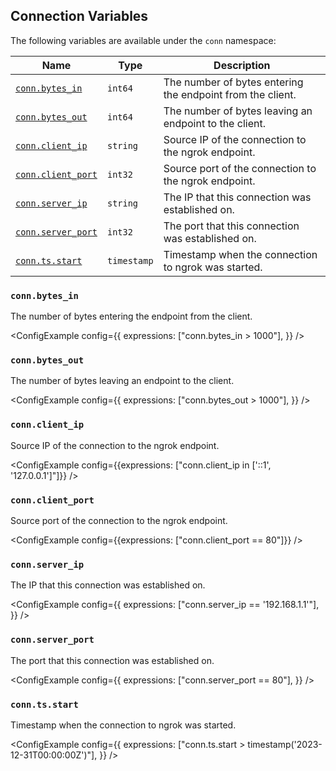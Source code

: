 
## Connection Variables

The following variables are available under the `conn` namespace:

| Name                                   | Type        | Description                                                |
| -------------------------------------- | ----------- | ---------------------------------------------------------- |
| [`conn.bytes_in`](#connbytes_in)       | `int64`     | The number of bytes entering the endpoint from the client. |
| [`conn.bytes_out`](#connbytes_out)     | `int64`     | The number of bytes leaving an endpoint to the client.     |
| [`conn.client_ip`](#connclient_ip)     | `string`    | Source IP of the connection to the ngrok endpoint.         |
| [`conn.client_port`](#connclient_port) | `int32`     | Source port of the connection to the ngrok endpoint.       |
| [`conn.server_ip`](#connserver_ip)     | `string`    | The IP that this connection was established on.            |
| [`conn.server_port`](#connserver_port) | `int32`     | The port that this connection was established on.          |
| [`conn.ts.start`](#conntsstart)        | `timestamp` | Timestamp when the connection to ngrok was started.        |

### `conn.bytes_in`

The number of bytes entering the endpoint from the client.

<ConfigExample
	config={{
		expressions: ["conn.bytes_in > 1000"],
	}}
/>

### `conn.bytes_out`

The number of bytes leaving an endpoint to the client.

<ConfigExample
	config={{
		expressions: ["conn.bytes_out > 1000"],
	}}
/>

### `conn.client_ip`

Source IP of the connection to the ngrok endpoint.

<ConfigExample
	config={{expressions: ["conn.client_ip in ['::1', '127.0.0.1']"]}}
/>

### `conn.client_port`

Source port of the connection to the ngrok endpoint.

<ConfigExample config={{expressions: ["conn.client_port == 80"]}} />

### `conn.server_ip`

The IP that this connection was established on.

<ConfigExample
	config={{
		expressions: ["conn.server_ip == '192.168.1.1'"],
	}}
/>

### `conn.server_port`

The port that this connection was established on.

<ConfigExample
	config={{
		expressions: ["conn.server_port == 80"],
	}}
/>

### `conn.ts.start`

Timestamp when the connection to ngrok was started.

<ConfigExample
	config={{
		expressions: ["conn.ts.start > timestamp('2023-12-31T00:00:00Z')"],
	}}
/>
